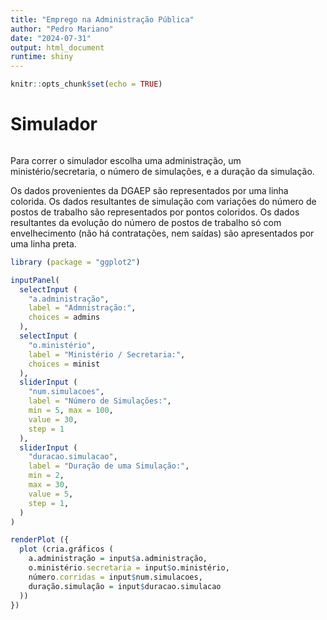 ```yaml
---
title: "Emprego na Administração Pública"
author: "Pedro Mariano"
date: "2024-07-31"
output: html_document
runtime: shiny
---
```


```r
knitr::opts_chunk$set(echo = TRUE)
```

# Simulador


```r
```

Para correr o simulador escolha uma administração, um ministério/secretaria, o número de simulações, e a duração da simulação.

Os dados provenientes da DGAEP são representados por uma linha colorida.
Os dados resultantes de simulação com variações do número de postos de trabalho são representados por pontos coloridos.
Os dados resultantes da evolução do número de postos de trabalho só com envelhecimento (não há contratações, nem saídas) são apresentados por uma linha preta.


```r
library (package = "ggplot2")

inputPanel(
  selectInput (
    "a.administração",
    label = "Admnistração:",
    choices = admins
  ),
  selectInput (
    "o.ministério",
    label = "Ministério / Secretaria:",
    choices = minist
  ),
  sliderInput (
    "num.simulacoes",
    label = "Número de Simulações:",
    min = 5, max = 100,
    value = 30,
    step = 1
  ),
  sliderInput (
    "duracao.simulacao",
    label = "Duração de uma Simulação:",
    min = 2,
    max = 30,
    value = 5,
    step = 1,
  )
)

renderPlot ({
  plot (cria.gráficos (
    a.administração = input$a.administração,
    o.ministério.secretaria = input$o.ministério,
    número.corridas = input$num.simulacoes,
    duração.simulação = input$duracao.simulacao
  ))
})
```

